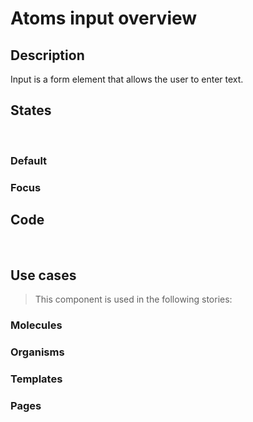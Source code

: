 
<Meta title="Atoms/Input/Overview" />

# Atoms input overview

## Description

Input is a form element that allows the user to enter text.

## States

<br />

### Default

<Canvas>
  <Story id="atoms-input--input-default"></Story>
</Canvas>

### Focus

<Canvas>
  <Story id="atoms-input--input-focus"></Story>
</Canvas>

## Code

<br />

<Source code='<input class="rl-form-control" type="text" />' language="html" dark={true} />

## Use cases

> This component is used in the following stories:

### Molecules

### Organisms

### Templates

### Pages
